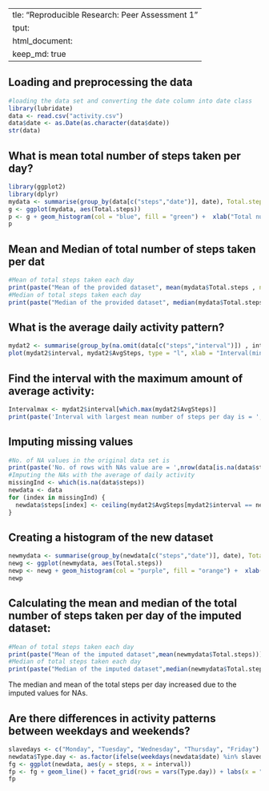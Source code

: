   ---
title: "Reproducible Research: Peer Assessment 1"
output: 
  html_document:
    keep_md: true
---


## Loading and preprocessing the data
```r
#loading the data set and converting the date column into date class
library(lubridate)
data <- read.csv("activity.csv")
data$date <- as.Date(as.character(data$date))
str(data)
```

## What is mean total number of steps taken per day?
```r
library(ggplot2)
library(dplyr)
mydata <- summarise(group_by(data[c("steps","date")], date), Total.steps = sum(steps))
g <- ggplot(mydata, aes(Total.steps))
p <- g + geom_histogram(col = "blue", fill = "green") +  xlab("Total number of steps") + ylab("Frequencies per day") + ggtitle("Total number of steps taken per day")
p
```
  
## Mean and Median of total number of steps taken per dat
  
```r
#Mean of total steps taken each day
print(paste("Mean of the provided dataset", mean(mydata$Total.steps , na.rm = T)))
#Median of total steps taken each day
print(paste("Median of the provided dataset", median(mydata$Total.steps , na.rm = T)))
```

## What is the average daily activity pattern?
```r
mydat2 <- summarise(group_by(na.omit(data[c("steps","interval")]) , interval), AvgSteps = mean(steps))
plot(mydat2$interval, mydat2$AvgSteps, type = "l", xlab = "Interval(min)", ylab = "AverageSteps", main = "Average daily activity pattern", col = "red")

```
  
  
## Find the interval with the maximum amount of average activity:
```r
Intervalmax <- mydat2$interval[which.max(mydat2$AvgSteps)]
print(paste('Interval with largest mean number of steps per day is = ', Intervalmax))
```

## Imputing missing values
```r
#No. of NA values in the original data set is
print(paste('No. of rows with NAs value are = ',nrow(data[is.na(data$steps),])))
#Imputing the NAs with the average of daily activity
missingInd <- which(is.na(data$steps))
newdata <- data
for (index in missingInd) {
  newdata$steps[index] <- ceiling(mydat2$AvgSteps[mydat2$interval == newdata$interval[index]])
}
```
  
    
## Creating a histogram of the new dataset
```r
newmydata <- summarise(group_by(newdata[c("steps","date")], date), Total.steps = sum(steps))
newg <- ggplot(newmydata, aes(Total.steps))
newp <- newg + geom_histogram(col = "purple", fill = "orange") +  xlab("Total number of steps") + ylab("Frequencies per day") + ggtitle("Total number of steps taken per day")
newp
```
  
    
## Calculating the mean and median of the total number of steps taken per day of the imputed dataset:
```r
#Mean of total steps taken each day
print(paste("Mean of the imputed dataset",mean(newmydata$Total.steps)))
#Median of total steps taken each day
print(paste("Median of the imputed dataset",median(newmydata$Total.steps)))
```
The median and mean of the total steps per day increased due to the imputed values for NAs.

## Are there differences in activity patterns between weekdays and weekends?
```r
slavedays <- c("Monday", "Tuesday", "Wednesday", "Thursday", "Friday")
newdata$Type.day <- as.factor(ifelse(weekdays(newdata$date) %in% slavedays, "weekday", "weekend"))
fg <- ggplot(newdata, aes(y = steps, x = interval))
fp <- fg + geom_line() + facet_grid(rows = vars(Type.day)) + labs(x = "Time interval", y = "Average Steps", title = "Differences in activity patterns between weekdays and weekends")
fp
```